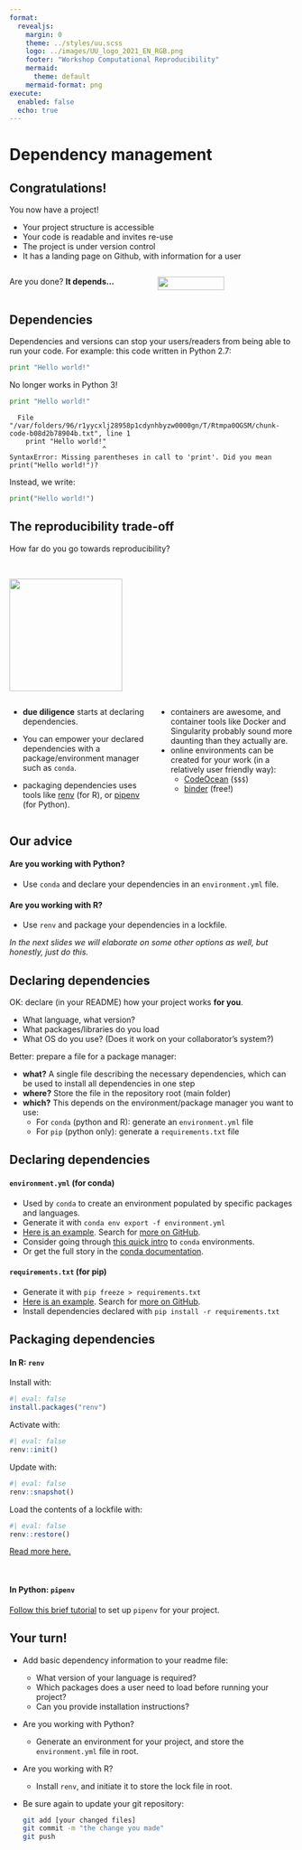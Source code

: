 ```yaml
--- 
format: 
  revealjs:
    margin: 0
    theme: ../styles/uu.scss
    logo: ../images/UU_logo_2021_EN_RGB.png
    footer: "Workshop Computational Reproducibility"
    mermaid:
      theme: default
    mermaid-format: png
execute:
  enabled: false
  echo: true
---
```



# Dependency management {data-background-color="#FFCD00"}

## Congratulations!

::::: {.theme-section}

You now have a project!

- Your project structure is accessible
- Your code is readable and invites re-use
- The project is under version control
- It has a landing page on Github, with information for a user

:::: {.columns}

::: {.column width="50%"}

Are you done? **It depends...**

:::

::: {.column width="50%"}
![](https://reqtest.com/wp-content/uploads/2015/06/project-dependencies.jpg){width=70%}
:::

::::

:::::

## Dependencies

::: {.theme-section}

Dependencies and versions can stop your users/readers from being able to run your code.
For example: this code written in Python 2.7:


```python
print "Hello world!"
```

No longer works in Python 3!

```python
print "Hello world!"
```

```{fontsize="0.6em"}
  File "/var/folders/96/r1yycxlj28958p1cdynhbyzw0000gn/T/Rtmpa0OGSM/chunk-code-b08d2b78904b.txt", line 1
    print "Hello world!"
                       ^
SyntaxError: Missing parentheses in call to 'print'. Did you mean print("Hello world!")?
```

Instead, we write:
```python
print("Hello world!")
```

:::

## The reproducibility trade-off

::: {.theme-section}

How far do you go towards reproducibility?

<br>

![](../images/dependencytradeoff.svg){height="150pt"}

:::: {.columns}
::: {.column width="45%"}
::: {style="text-align: left; margin-top: 1em"}

- **due diligence** starts at declaring dependencies.

- You can empower your declared dependencies with a package/environment manager such as `conda`.

- packaging dependencies uses tools like [renv](https://rstudio.github.io/renv/) (for R), or [pipenv](https://packaging.python.org/tutorials/managing-dependencies/) (for Python).

:::
:::

::: {.column width="45%"}
::: {style="text-align: left; margin-top: 1em"}

- containers are awesome, and container tools like Docker and Singularity probably sound more daunting than they actually are.
- online environments can be created for your work (in a relatively user friendly way):
  - [CodeOcean](https://codeocean.com) (`$$$`)
  - [binder](https://mybinder.org/) (free!)

:::
:::
::::
:::

## Our advice
::: {.theme-section}
:::

#### Are you working with Python?
- Use `conda` and declare your dependencies in an `environment.yml` file.

#### Are you working with R?
- Use `renv` and package your dependencies in a lockfile.

_In the next slides we will elaborate on some other options as well, but honestly, just do this._


## Declaring dependencies
::: {.theme-section}
:::

OK: declare (in your README) how your project works **for you**.

- What language, what version?
- What packages/libraries do you load
- What OS do you use? (Does it work on your collaborator's system?)

Better: prepare a file for a package manager:

- **what?** A single file describing the necessary dependencies, which can be used to install all dependencies in one step
- **where?** Store the file in the repository root (main folder)
- **which?** This depends on the environment/package manager you want to use:
  - For `conda` (python and R): generate an `environment.yml` file
  - For `pip` (python only): generate a `requirements.txt` file

## Declaring dependencies
::: {.theme-section}

#### `environment.yml` (for conda)
- Used by `conda` to create an environment populated by specific packages and languages.
- Generate it with `conda env export -f environment.yml`
- [Here is an example](https://github.com/ericmjl/essays-on-data-science/blob/master/environment.yml). Search for [more on GitHub](https://github.com/search?q=path%3A**%2Fenvironment.yml+language%3AYAML+language%3AYAML&type=code).
- Consider going through [this quick intro](https://geohackweek.github.io/Introductory/01-conda-tutorial/)  to `conda` environments.
- Or get the full story in the [conda documentation](https://docs.conda.io/projects/conda/en/latest/user-guide/tasks/manage-environments.html).

#### `requirements.txt` (for pip)
- Generate it with `pip freeze > requirements.txt`
- [Here is an example](https://github.com/Curly-Mo/musinformatics/blob/552494f8e6aec9810b1027e725bbf24a6784b369/requirements.txt). Search for [more on GitHub](https://github.com/search?q=path%3A**%2Frequirements.txt&type=code).
- Install dependencies declared with `pip install -r requirements.txt`

:::

## Packaging dependencies{.smaller}
::: {.theme-section}

#### In R: `renv`

Install with:
```r
#| eval: false
install.packages("renv")
```
Activate with:
```r
#| eval: false
renv::init()
```
Update with:
```r
#| eval: false
renv::snapshot()
```
Load the contents of a lockfile with:
```r
#| eval: false
renv::restore()
```
[Read more here.](https://blog.rstudio.com/2019/11/06/renv-project-environments-for-r/)

<br>

#### In Python: `pipenv`

[Follow this brief tutorial](https://packaging.python.org/tutorials/managing-dependencies/) to set up `pipenv` for your project.

:::

## Your turn!{.smaller}

::: {.theme-section}

+ Add basic dependency information to your readme file:
  - What version of your language is required?
  - Which packages does a user need to load before running your project?
  - Can you provide installation instructions?

+ Are you working with Python?
  - Generate an environment for your project, and store the `environment.yml` file in root.

+ Are you working with R?
  - Install `renv`, and initiate it to store the lock file in root.

+ Be sure again to update your git repository:
   
   ```bash
   git add [your changed files]
   git commit -m "the change you made"
   git push
   ```
:::

